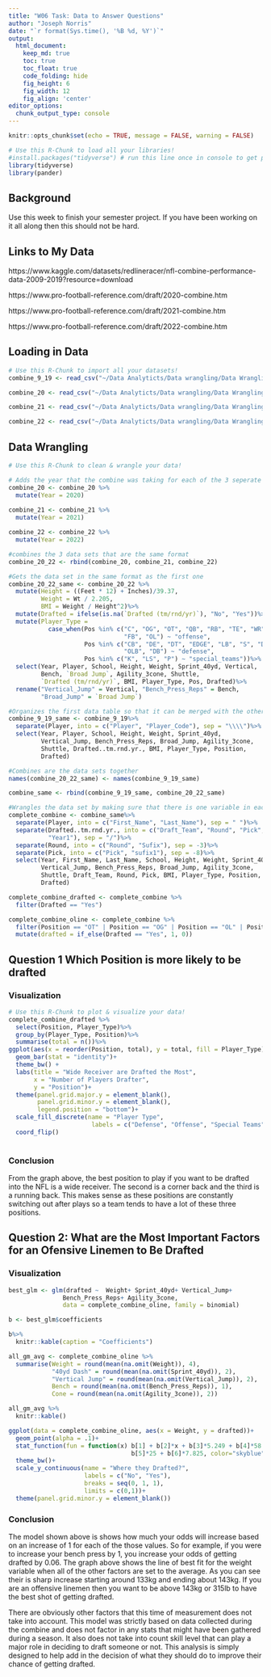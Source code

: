 ```yaml
---
title: "W06 Task: Data to Answer Questions"
author: "Joseph Norris"
date: "`r format(Sys.time(), '%B %d, %Y')`"
output:
  html_document:  
    keep_md: true
    toc: true
    toc_float: true
    code_folding: hide
    fig_height: 6
    fig_width: 12
    fig_align: 'center'
editor_options: 
  chunk_output_type: console
---
```


```r
knitr::opts_chunk$set(echo = TRUE, message = FALSE, warning = FALSE)
```

```r
# Use this R-Chunk to load all your libraries!
#install.packages("tidyverse") # run this line once in console to get package
library(tidyverse)
library(pander)
```


## Background

Use this week to finish your semester project. If you have been working on it all along then this should not be hard.


## Links to My Data

https://www.kaggle.com/datasets/redlineracer/nfl-combine-performance-data-2009-2019?resource=download
    
https://www.pro-football-reference.com/draft/2020-combine.htm
  
https://www.pro-football-reference.com/draft/2021-combine.htm  
    
https://www.pro-football-reference.com/draft/2022-combine.htm


## Loading in Data

```r
# Use this R-Chunk to import all your datasets!
combine_9_19 <- read_csv("~/Data Analyticts/Data wrangling/Data Wrangling/DS350_WI23_Norris_Jose/week_06/W06 Task Data to Answer Questions/NFL.csv")

combine_20 <- read_csv("~/Data Analyticts/Data wrangling/Data Wrangling/DS350_WI23_Norris_Jose/week_06/W06 Task Data to Answer Questions/2020_NFL_Combine_Data.csv")

combine_21 <- read_csv("~/Data Analyticts/Data wrangling/Data Wrangling/DS350_WI23_Norris_Jose/week_06/W06 Task Data to Answer Questions/2021_NFL_Combine_Data.csv")

combine_22 <- read_csv("~/Data Analyticts/Data wrangling/Data Wrangling/DS350_WI23_Norris_Jose/week_06/W06 Task Data to Answer Questions/2022_NFL_Combine_Data.csv")
```


## Data Wrangling

```r
# Use this R-Chunk to clean & wrangle your data!

# Adds the year that the combine was taking for each of the 3 seperate year datasets 
combine_20 <- combine_20 %>%
  mutate(Year = 2020)
  
combine_21 <- combine_21 %>%
  mutate(Year = 2021)

combine_22 <- combine_22 %>%
  mutate(Year = 2022)

#combines the 3 data sets that are the same format
combine_20_22 <- rbind(combine_20, combine_21, combine_22) 

#Gets the data set in the same format as the first one
combine_20_22_same <- combine_20_22 %>%
  mutate(Height = ((Feet * 12) + Inches)/39.37,
         Weight = Wt / 2.205,
         BMI = Weight / Height^2)%>%
  mutate(Drafted = ifelse(is.na(`Drafted (tm/rnd/yr)`), "No", "Yes"))%>%
  mutate(Player_Type = 
           case_when(Pos %in% c("C", "OG", "OT", "QB", "RB", "TE", "WR",
                                "FB", "OL") ~ "offense", 
                     Pos %in% c("CB", "DE", "DT", "EDGE", "LB", "S", "DL",
                                "OLB", "DB") ~ "defense",
                     Pos %in% c("K", "LS", "P") ~ "special_teams"))%>%
  select(Year, Player, School, Height, Weight, Sprint_40yd, Vertical,
         Bench, `Broad Jump`, Agility_3cone, Shuttle, 
         `Drafted (tm/rnd/yr)`, BMI, Player_Type, Pos, Drafted)%>%
  rename("Vertical_Jump" = Vertical, "Bench_Press_Reps" = Bench, 
         "Broad_Jump" = `Broad Jump`)

#Organizes the first data table so that it can be merged with the other ones
combine_9_19_same <- combine_9_19%>%
  separate(Player, into = c("Player", "Player_Code"), sep = "\\\\")%>%
  select(Year, Player, School, Height, Weight, Sprint_40yd, 
         Vertical_Jump, Bench_Press_Reps, Broad_Jump, Agility_3cone,
         Shuttle, Drafted..tm.rnd.yr., BMI, Player_Type, Position,
         Drafted)

#Combines are the data sets together
names(combine_20_22_same) <- names(combine_9_19_same) 

combine_same <- rbind(combine_9_19_same, combine_20_22_same)

#Wrangles the data set by making sure that there is one variable in each column
complete_combine <- combine_same%>%
  separate(Player, into = c("First_Name", "Last_Name"), sep = " ")%>%
  separate(Drafted..tm.rnd.yr., into = c("Draft_Team", "Round", "Pick",
           "Year1"), sep = "/")%>%
  separate(Round, into = c("Round", "Sufix"), sep = -3)%>%
  separate(Pick, into = c("Pick", "sufix1"), sep = -8)%>%
  select(Year, First_Name, Last_Name, School, Height, Weight, Sprint_40yd,
         Vertical_Jump, Bench_Press_Reps, Broad_Jump, Agility_3cone,
         Shuttle, Draft_Team, Round, Pick, BMI, Player_Type, Position,
         Drafted)

complete_combine_drafted <- complete_combine %>%
  filter(Drafted == "Yes")

complete_combine_oline <- complete_combine %>%
  filter(Position == "OT" | Position == "OG" | Position == "OL" | Position == "c")%>%
  mutate(drafted = if_else(Drafted == "Yes", 1, 0))

```


## Question 1 Which Position is more likely to be drafted

### Visualization

```r
# Use this R-Chunk to plot & visualize your data!
complete_combine_drafted %>%
  select(Position, Player_Type)%>%
  group_by(Player_Type, Position)%>%
  summarise(total = n())%>%
ggplot(aes(x = reorder(Position, total), y = total, fill = Player_Type))+
  geom_bar(stat = "identity")+
  theme_bw() +
  labs(title = "Wide Receiver are Drafted the Most",
       x = "Number of Players Drafter",
       y = "Position")+
  theme(panel.grid.major.y = element_blank(), 
        panel.grid.minor.y = element_blank(),
        legend.position = "bottom")+
  scale_fill_discrete(name = "Player Type", 
                       labels = c("Defense", "Offense", "Special Teams"))+
  coord_flip()
   


```

### Conclusion

  From the graph above, the best position to play if you want to be drafted into the NFL is a wide receiver. The second is a corner back and the third is a running back. This makes sense as these positions are constantly switching out after plays so a team tends to have a lot of these three positions. 

## Question 2: What are the Most Important Factors for an Ofensive Linemen to Be Drafted

### Visualization

```r
best_glm <- glm(drafted ~  Weight+ Sprint_40yd+ Vertical_Jump+
               Bench_Press_Reps+ Agility_3cone,
               data = complete_combine_oline, family = binomial)

b <- best_glm$coefficients

b%>%
  knitr::kable(caption = "Coefficients")

all_gm_avg <- complete_combine_oline %>%
  summarise(Weight = round(mean(na.omit(Weight)), 4),
            "40yd Dash" = round(mean(na.omit(Sprint_40yd)), 2),
            "Vertical Jump" = round(mean(na.omit(Vertical_Jump)), 2),
            Bench = round(mean(na.omit(Bench_Press_Reps)), 1),
            Cone = round(mean(na.omit(Agility_3cone)), 2))

all_gm_avg %>%
  knitr::kable()

```


```r
ggplot(data = complete_combine_oline, aes(x = Weight, y = drafted))+
  geom_point(alpha = .1)+
  stat_function(fun = function(x) b[1] + b[2]*x + b[3]*5.249 + b[4]*58.726 +
                                  b[5]*25 + b[6]*7.825, color="skyblue")+
  theme_bw()+
  scale_y_continuous(name = "Where they Drafted?",
                     labels = c("No", "Yes"),
                     breaks = seq(0, 1, 1),
                     limits = c(0,1))+
  theme(panel.grid.minor.y = element_blank())
```



### Conclusion

  The model shown above is shows how much your odds will increase based on an increase of 1 for each of the those values. So for example, if you were to increase your bench press by 1, you increase your odds of getting drafted by 0.06. The graph above shows the line of best fit for the weight variable when all of the other factors are set to the average. As you can see their is sharp increase starting around 133kg and ending about 143kg. If you are an offensive linemen then you want to be above 143kg or 315lb to have the best shot of getting drafted.
  
  There are obviously other factors that this time of measurement does not take into account. This model was strictly based on data collected during the combine and does not factor in any stats that might have been gathered during a season. It also does not take into count skill level that can play a major role in deciding to draft someone or not. This analysis is simply designed to help add in the decision of what they should do to improve their chance of getting drafted. 
  

